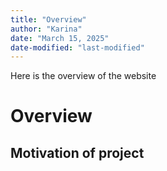 ```yaml
---
title: "Overview"
author: "Karina"
date: "March 15, 2025"
date-modified: "last-modified"
---
```


Here is the overview of the website

# Overview

## Motivation of project
